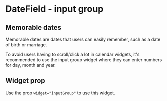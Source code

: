 

<Meta of={InputGroupStories} />

# DateField - input group

## Memorable dates

Memorable dates are dates that users can easily remember, such as a date of birth or marriage.

To avoid users having to scroll/click a lot in calendar widgets, it's recommended to use the input
group widget where they can enter numbers for day, month and year.

## Widget prop

Use the prop `widget="inputGroup"` to use this widget.

<Canvas of={InputGroupStories.InputGroup} />
